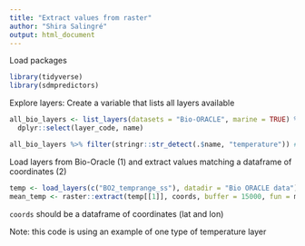 ```yaml
---
title: "Extract values from raster"
author: "Shira Salingré"
output: html_document
---
```


Load packages
```r
library(tidyverse)
library(sdmpredictors)

```

Explore layers:
Create a variable that lists all layers available
```r
all_bio_layers <- list_layers(datasets = "Bio-ORACLE", marine = TRUE) %>%
  dplyr::select(layer_code, name)

all_bio_layers %>% filter(stringr::str_detect(.$name, "temperature")) # layers associated with the word 'temperature'

```

Load layers from Bio-Oracle (1) and extract values matching a dataframe of coordinates (2)
```r
temp <- load_layers(c("BO2_temprange_ss"), datadir = "Bio ORACLE data") # temperature raster for the whole world
mean_temp <- raster::extract(temp[[1]], coords, buffer = 15000, fun = mean, df = TRUE) # extract according to 'coords' dataframe (lon-lat)

```

`coords` should be a dataframe of coordinates (lat and lon)

Note: this code is using an example of one type of temperature layer